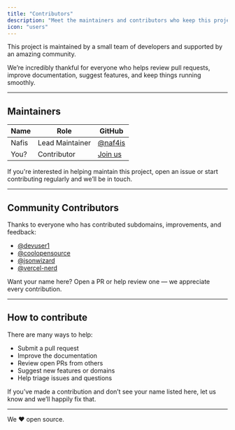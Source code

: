 ```yaml
---
title: "Contributors"
description: "Meet the maintainers and contributors who keep this project running."
icon: "users"
---
```


This project is maintained by a small team of developers and supported by an amazing community.

We’re incredibly thankful for everyone who helps review pull requests, improve documentation, suggest features, and keep things running smoothly.

---

## Maintainers

| Name | Role | GitHub |
|------|------|--------|
| Nafis | Lead Maintainer | [@naf4is](https://github.com/naf4is) |
| You? | Contributor | [Join us](https://github.com/domainsproject/register/issues) |

If you're interested in helping maintain this project, open an issue or start contributing regularly and we’ll be in touch.

---

## Community Contributors

Thanks to everyone who has contributed subdomains, improvements, and feedback:

- [@devuser1](https://github.com/devuser1)
- [@coolopensource](https://github.com/coolopensource)
- [@jsonwizard](https://github.com/jsonwizard)
- [@vercel-nerd](https://github.com/vercel-nerd)

Want your name here? Open a PR or help review one — we appreciate every contribution.

---

## How to contribute

There are many ways to help:

- Submit a pull request
- Improve the documentation
- Review open PRs from others
- Suggest new features or domains
- Help triage issues and questions

If you’ve made a contribution and don’t see your name listed here, let us know and we’ll happily fix that.

---

We ❤️ open source.
